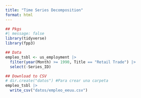 ```yaml
---
title: "Time Series Decomposition"
format: html
---
```



```r
## Pkgs
#| message: false
library(tidyverse)
library(fpp3)
```

```r
## Data
empleo_tsbl <- us_employment |>
  filter(year(Month) >= 1990, Title == "Retail Trade") |>
  select(-Series_ID)
```

```r
## Download to CSV
# dir.create("datos") #Para crear una carpeta
empleo_tsbl |>
  write_csv("datos/empleo_eeuu.csv")
```




